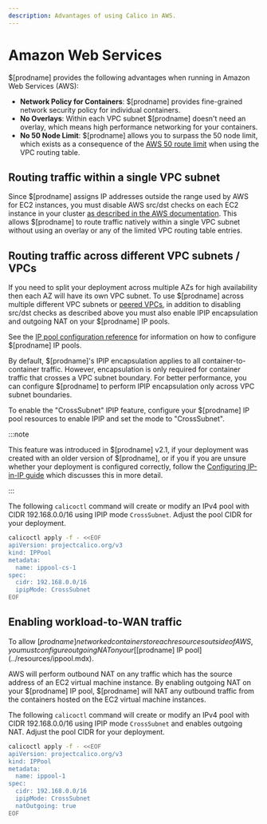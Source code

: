 ```yaml
---
description: Advantages of using Calico in AWS.
---
```


# Amazon Web Services

$[prodname] provides the following advantages when running in Amazon Web Services (AWS):

- **Network Policy for Containers**: $[prodname] provides fine-grained network security policy for individual containers.
- **No Overlays**: Within each VPC subnet $[prodname] doesn't need an overlay, which means high performance networking for your containers.
- **No 50 Node Limit**: $[prodname] allows you to surpass the 50 node limit, which exists as a consequence of the [AWS 50 route limit](http://docs.aws.amazon.com/AmazonVPC/latest/UserGuide/VPC_Appendix_Limits.html#vpc-limits-route-tables) when using the VPC routing table.

## Routing traffic within a single VPC subnet

Since $[prodname] assigns IP addresses outside the range used by AWS for EC2 instances, you must disable AWS src/dst
checks on each EC2 instance in your cluster
[as described in the AWS documentation](http://docs.aws.amazon.com/AmazonVPC/latest/UserGuide/VPC_NAT_Instance.html#EIP_Disable_SrcDestCheck). This
allows $[prodname] to route traffic natively within a single VPC subnet without using an overlay or any of the limited VPC routing table entries.

## Routing traffic across different VPC subnets / VPCs

If you need to split your deployment across multiple AZs for high availability then each AZ will have its own VPC subnet. To
use $[prodname] across multiple different VPC subnets or [peered VPCs](http://docs.aws.amazon.com/AmazonVPC/latest/UserGuide/vpc-peering.html),
in addition to disabling src/dst checks as described above you must also enable IPIP encapsulation and outgoing NAT
on your $[prodname] IP pools.

See the [IP pool configuration reference](../resources/ippool.mdx)
for information on how to configure $[prodname] IP pools.

By default, $[prodname]'s IPIP encapsulation applies to all container-to-container traffic. However,
encapsulation is only required for container traffic that crosses a VPC subnet boundary. For better
performance, you can configure $[prodname] to perform IPIP encapsulation only across VPC subnet boundaries.

To enable the "CrossSubnet" IPIP feature, configure your $[prodname] IP pool resources
to enable IPIP and set the mode to "CrossSubnet".

:::note

This feature was introduced in $[prodname] v2.1, if your deployment was created with
an older version of $[prodname], or if you if you are unsure whether your deployment
is configured correctly, follow the [Configuring IP-in-IP guide](../../networking/configuring/vxlan-ipip.mdx)
which discusses this in more detail.

:::

The following `calicoctl` command will create or modify an IPv4 pool with
CIDR 192.168.0.0/16 using IPIP mode `CrossSubnet`. Adjust the pool CIDR for your deployment.

```bash
calicoctl apply -f - <<EOF
apiVersion: projectcalico.org/v3
kind: IPPool
metadata:
  name: ippool-cs-1
spec:
  cidr: 192.168.0.0/16
  ipipMode: CrossSubnet
EOF
```

## Enabling workload-to-WAN traffic

To allow $[prodname] networked containers to reach resources outside of AWS,
you must configure outgoing NAT on your [$[prodname] IP pool](../resources/ippool.mdx).

AWS will perform outbound NAT on any traffic which has the source address of an EC2 virtual
machine instance. By enabling outgoing NAT on your $[prodname] IP pool, $[prodname] will
NAT any outbound traffic from the containers hosted on the EC2 virtual machine instances.

The following `calicoctl` command will create or modify an IPv4 pool with
CIDR 192.168.0.0/16 using IPIP mode `CrossSubnet` and enables outgoing NAT.
Adjust the pool CIDR for your deployment.

```bash
calicoctl apply -f - <<EOF
apiVersion: projectcalico.org/v3
kind: IPPool
metadata:
  name: ippool-1
spec:
  cidr: 192.168.0.0/16
  ipipMode: CrossSubnet
  natOutgoing: true
EOF
```

